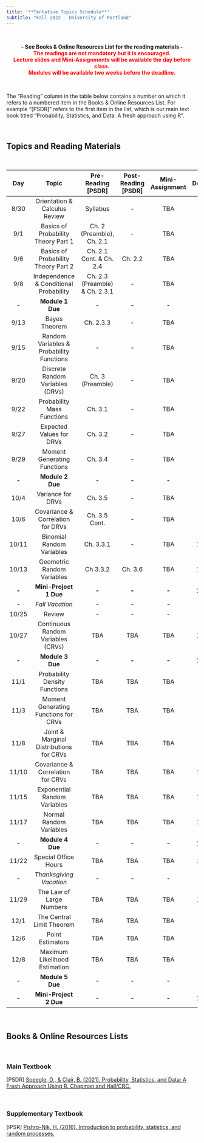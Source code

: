 ```yaml
---
title: '**Tentative Topics Schedule**'
subtitle: "Fall 2022 - University of Portland"
---
```


<br>

<center>**- See Books & Online Resources List for the reading materials -**</center>
<center><span style="color:red">**The readings are not mandatory but it is encouraged.**</span></center>
<center><span style="color:red">**Lecture slides and Mini-Assignments will be available the day before class.**</span></center>
<center><span style="color:red">**Modules will be available two weeks before the deadline.**</span></center>

<br>

The "Reading" column in the table below contains a number on which it refers to a numbered item in the Books & Online Resources List. For example "[PSDR]" refers to the first item in the list, which is our main text book titled "Probability, Statistics, and Data: A fresh approach using R". 

<br>

## **Topics and Reading Materials**

<br>

| **Day** |                 **Topic**                 |      **Pre-Reading [PSDR]**     | **Post-Reading [PSDR]** | **Mini-Assignment** | **Deadline** |
|:-------:|:-----------------------------------------:|:-------------------------------:|:-----------------------:|:-------------------:|:------------:|
|   8/30  |       Orientation \& Calculus Review      |             Syllabus            |            -            |         TBA         |     8/30     |
|   9/1   |    Basics of Probability Theory Part 1    |    Ch. 2 (Preamble), Ch. 2.1    |            -            |         TBA         |      9/1     |
|   9/6   |    Basics of Probability Theory Part 2    |     Ch. 2.1 Cont. \& Ch. 2.4    |         Ch. 2.2         |         TBA         |      9/6     |
|   9/8   |  Independence \& Conditional Probability  | Ch. 2.3 (Preamble) \& Ch. 2.3.1 |            -            |         TBA         |      9/8     |
|  **-**  |              **Module 1 Due**             |              **-**              |          **-**          |        **-**        |    **9/6**   |
|   9/13  |               Bayes Theorem               |            Ch. 2.3.3            |            -            |         TBA         |     9/13     |
|   9/15  | Random Variables \& Probability Functions |                -                |            -            |         TBA         |     9/15     |
|   9/20  |      Discrete Random Variables (DRVs)     |         Ch. 3 (Preamble)        |            -            |         TBA         |     9/20     |
|   9/22  |         Probability Mass Functions        |             Ch. 3.1             |            -            |         TBA         |     9/22     |
|   9/27  |          Expected Values for DRVs         |             Ch. 3.2             |            -            |         TBA         |     9/27     |
|   9/29  |        Moment Generating Functions        |             Ch. 3.4             |            -            |         TBA         |     9/29     |
|  **-**  |              **Module 2 Due**             |              **-**              |          **-**          |        **-**        |   **9/30**   |
|   10/4  |             Variance for DRVs             |             Ch. 3.5             |            -            |         TBA         |     10/4     |
|   10/6  |     Covariance \& Correlation for DRVs    |          Ch. 3.5 Cont.          |            -            |         TBA         |     10/6     |
|  10/11  |         Binomial Random Variables         |            Ch. 3.3.1            |            -            |         TBA         |     10/11    |
|  10/13  |         Geometric Random Variables        |             Ch 3.3.2            |         Ch. 3.6         |         TBA         |     10/13    |
|  **-**  |           **Mini-Project 1 Due**          |              **-**              |          **-**          |        **-**        |   **10/14**  |
|   _-_   |              _Fall Vacation_              |               _-_               |           _-_           |         _-_         |      _-_     |
|  10/25  |                   Review                  |                -                |            -            |          -          |       -      |
|  10/27  |     Continuous Random Variables (CRVs)    |               TBA               |           TBA           |         TBA         |     10/27    |
|  **-**  |              **Module 3 Due**             |              **-**              |          **-**          |        **-**        |   **10/28**  |
|   11/1  |       Probability Density Functions       |               TBA               |           TBA           |         TBA         |     11/1     |
|   11/3  |    Moment Generating Functions for CRVs   |               TBA               |           TBA           |         TBA         |     11/3     |
|   11/8  |  Joint \& Marginal Distributions for CRVs |               TBA               |           TBA           |         TBA         |     11/8     |
|  11/10  |     Covariance \& Correlation for CRVs    |               TBA               |           TBA           |         TBA         |     11/10    |
|  11/15  |        Exponential Random Variables       |               TBA               |           TBA           |         TBA         |     11/15    |
|  11/17  |          Normal Random Variables          |               TBA               |           TBA           |         TBA         |     11/17    |
|  **-**  |              **Module 4 Due**             |              **-**              |          **-**          |        **-**        |   **11/22**  |
|  11/22  |            Special Office Hours           |               TBA               |           TBA           |         TBA         |     11/22    |
|   _-_   |          _Thanksgiving Vacation_          |               _-_               |           _-_           |         _-_         |      _-_     |
|  11/29  |          The Law of Large Numbers         |               TBA               |           TBA           |         TBA         |     11/29    |
|   12/1  |         The Central Limit Theorem         |               TBA               |           TBA           |         TBA         |     12/1     |
|   12/6  |              Point Estimators             |               TBA               |           TBA           |         TBA         |     12/6     |
|   12/8  |       Maximum Likelihood Estimation       |               TBA               |           TBA           |         TBA         |     12/8     |
|  **-**  |              **Module 5 Due**             |              **-**              |          **-**          |        **-**        |   **12/9**   |
|  **-**  |           **Mini-Project 2 Due**          |              **-**              |          **-**          |        **-**        |   **12/15**  |

<br>

## **Books & Online Resources Lists**

<br>

### Main Textbook

[PSDR]   [Speegle, D., & Clair, B. (2021). Probability, Statistics, and Data: A Fresh Approach Using R. Chapman and Hall/CRC.](https://mathstat.slu.edu/~speegle/_book/){target="_blank"}

<br>

### Supplementary Textbook

[IPSR]   [Pishro-Nik, H. (2016). Introduction to probability, statistics, and random processes.](https://www.probabilitycourse.com/){target="_blank"}

<br>